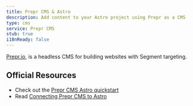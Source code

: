 ```yaml
---
title: Prepr CMS & Astro
description: Add content to your Astro project using Prepr as a CMS
type: cms
service: Prepr CMS
stub: true
i18nReady: false
---
```


[Prepr.io](https://www.prepr.io/), is a headless CMS for building websites with Segment targeting.

## Official Resources

- Check out the [Prepr CMS Astro quickstart](https://github.com/preprio/astro-quick-start)
- Read [Connecting Prepr CMS to Astro](https://docs.prepr.io/connecting-front-end-apps/astro)
